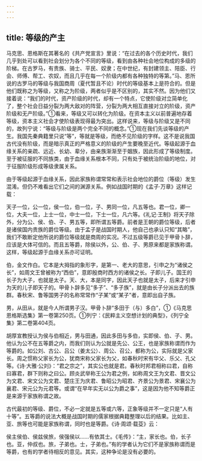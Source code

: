 ```yaml
---
---
---
```

title: 等级的产主
---



马克思、恩格斯在其著名的《共产党宣言》里说：“在过去的各个历史时代，我们几乎到处可以看到社会划分为各个不同的等级，看到由各种社会地位构成的多级的阶梯。在古罗马，有贵族、骑士、平民、奴隶；在中世纪，有封建领主、陪臣、行会、师傅、帮工、农奴，而且几乎在每一个阶级内都有各种独特的等第。”马、恩所说的古罗马的等级与我国商周（夏代暂且不论）时代的等级基本上是符合的。但是他们既称之为等级，又称之为阶级，两者似乎是不区别的，其实不然。因为他们又接着说：“我们的时代，资产阶级的时代，却有一个特点，它使阶级对立简单化了，整个社会日益分裂为两大敌对的阵营，分裂为两大相互直接对立的阶级，资产阶级和无产阶级。”①看来，等级又可以转化为阶级。在资本主义以前普遍地存着等级，资本主义社会才使阶级表现得最为突出。这样说来，等级与阶级又是不同的，故列宁说：“等级与阶级是两个完全不同的概念。”①现在我们先谈等级的产生。我国先秦典籍里只说“等”，等就是等级，而绝不见阶级的字样。这不是说我国古代没有阶级，而是暗示真正的严格意义的阶级的产生要晚至近代。等级起源于血缘关系的亲疏、远近、长幼、辈分，由亲族渐渐至于姻族，因此形成了等级制度。至于被征服的不同族类，由于血缘关系根本不同，只有处于被统治阶级的地位，对于征服阶级形成等级隶属关系。

由于等级起源于血缘关系，因此家族称谓常常和表示社会地位的爵位（等级）发生混淆。但仍不难看出它们之间的渊源关系。例如战国时期的《孟子·万章》这样记载：

天子一位，公一位，侯一位，伯一位，子、男同一位，凡五等也。君一位，卿一位，大夫一位，上士一位，中士一位，下士一位，凡六等。《礼记·王制》将天子除外，分为公、侯、伯、子、男五等，即所谓五等爵。前者是王朝的爵位等级，后者是诸侯国内贵族的爵位等级。由于孟子是战国时期人，他自己也承认只知“其略”，我们不敢断定他所说的爵位等级就是商周的实况。不过五级等爵已见于甲骨卜辞，应该是大体可信的。而且五等爵，除侯以外，公、伯、子、男原来都是家族称谓。这样，等级起源于血缘关系亦可证明。

伯，金文作白。它本是大拇指的象形字，是第一、老大的意思，引申之为“诸侯之长”，如周文王曾被称为“西伯”，意即殷商时西方的诸侯之长。子即儿子。国王的长子为大子，也就是太子。天、大，本是同字，因此天子也就是太子，后来才引申为天的儿子即天子的。甲骨卜辞多见“多子”、“多子族”，就是由长子分派出去的族群。春秋宋、鲁等国男子的名称常常作“子某”或“某子”者，意即出自子族。

男，从田从，就是今人所谓男子汉。甲骨卜辞“多田于（与）多白”，①《马克思恩格斯选集》第一卷第250页。①列宁：《民粹主义空想计划的典型》，《列宁全集》第二卷第404页。

胡厚宣教授认为侯与伯相近，男与田通，因此多田与多伯，实即侯、伯、子、男。他认为公不在五等爵之内，而我们则认为公就是先公、公王，也是家族称谓而作为等爵的。如公刘、古公、吕公（姜太公）、周公、召公，都称为公，实际就是父家长。周之惯称父家长为公，犹商宋称父家长为父，如春秋时宋有华父、乐父、孔父等。《诗·大雅·公刘》：“君之宗之”，其实公也就是君。春秋时邦君相称曰君，自称曰寡君，群下则称之曰公。顾炎武举称王公为君之例，如称周文王为文君、晋文公为文君、宋文公为文君、楚庄王为庆君、鲁昭公为昭君、齐景公为景君、宋襄公为襄君、宋元公为元君等。或谓“在早年实无以公为爵之事”，这是因为他不知等爵正是来源于家族称谓之故。

古代最初的等级、爵位，不必一定就是五等或六等，正象等级并不一定只是“人有十等”。五等爵的说法大概是战国时期的儒家根据典籍整理以后的结果。比如主、亚、旅等也可能是家族称谓，同时也是等爵。《诗·周颂·载芟》云：

侯主侯伯、侯兹侯旅，侯强侯以……有依其士。《毛传》：“主，家长也。伯，长子也。亚，仲叔也。旅，子弟也。士，子弟也。”有的学者认为它们不是家族称谓而是等爵，也有的学者待相反的意见。其实，这种争论是没有必要的。